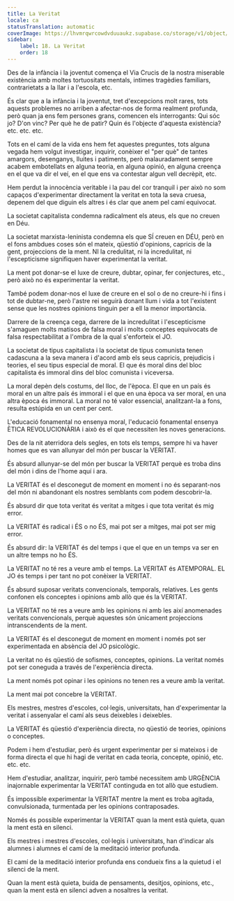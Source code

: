 ```yaml
---
title: La Veritat
locale: ca
statusTranslation: automatic
coverImage: https://lhvmrqwrcowdvduuaukz.supabase.co/storage/v1/object/public/strapi-uploads/small_cover-educacion-fundamental.webp-2d51a7828a2b1309555be27f7e2a61a0.webp
sidebar:
    label: 18. La Veritat
    order: 18
---
```

Des de la infància i la joventut comença el Via Crucis de la nostra miserable existència amb moltes tortuositats mentals, intimes tragèdies familiars, contrarietats a la llar i a l'escola, etc.

És clar que a la infància i la joventut, tret d'excepcions molt rares, tots aquests problemes no arriben a afectar-nos de forma realment profunda, però quan ja ens fem persones grans, comencen els interrogants: Qui sóc jo? D'on vinc? Per què he de patir? Quin és l'objecte d'aquesta existència? etc. etc. etc.

Tots en el camí de la vida ens hem fet aquestes preguntes, tots alguna vegada hem volgut investigar, inquirir, conèixer el "per què" de tantes amargors, desenganys, lluites i patiments, però malauradament sempre acabem embotellats en alguna teoria, en alguna opinió, en alguna creença en el que va dir el veí, en el que ens va contestar algun vell decrèpit, etc.

Hem perdut la innocència veritable i la pau del cor tranquil i per això no som capaços d'experimentar directament la veritat en tota la seva cruesa, depenem del que diguin els altres i és clar que anem pel camí equivocat.

La societat capitalista condemna radicalment els ateus, els que no creuen en Déu.

La societat marxista-leninista condemna els que SÍ creuen en DÉU, però en el fons ambdues coses són el mateix, qüestió d'opinions, capricis de la gent, projeccions de la ment. NI la credulitat, ni la incredulitat, ni l'escepticisme signifiquen haver experimentat la veritat.

La ment pot donar-se el luxe de creure, dubtar, opinar, fer conjectures, etc., però això no és experimentar la veritat.

També podem donar-nos el luxe de creure en el sol o de no creure-hi i fins i tot de dubtar-ne, però l'astre rei seguirà donant llum i vida a tot l'existent sense que les nostres opinions tinguin per a ell la menor importància.

Darrere de la creença cega, darrere de la incredulitat i l'escepticisme s'amaguen molts matisos de falsa moral i molts conceptes equivocats de falsa respectabilitat a l'ombra de la qual s'enforteix el JO.

La societat de tipus capitalista i la societat de tipus comunista tenen cadascuna a la seva manera i d'acord amb els seus capricis, prejudicis i teories, el seu tipus especial de moral. El que és moral dins del bloc capitalista és immoral dins del bloc comunista i viceversa.

La moral depèn dels costums, del lloc, de l'època. El que en un país és moral en un altre país és immoral i el que en una època va ser moral, en una altra època és immoral. La moral no té valor essencial, analitzant-la a fons, resulta estúpida en un cent per cent.

L'educació fonamental no ensenya moral, l'educació fonamental ensenya ÈTICA REVOLUCIONÀRIA i això és el que necessiten les noves generacions.

Des de la nit aterridora dels segles, en tots els temps, sempre hi va haver homes que es van allunyar del món per buscar la VERITAT.

És absurd allunyar-se del món per buscar la VERITAT perquè es troba dins del món i dins de l'home aquí i ara.

La VERITAT és el desconegut de moment en moment i no és separant-nos del món ni abandonant els nostres semblants com podem descobrir-la.

És absurd dir que tota veritat és veritat a mitges i que tota veritat és mig error.

La VERITAT és radical i ÉS o no ÉS, mai pot ser a mitges, mai pot ser mig error.

És absurd dir: la VERITAT és del temps i que el que en un temps va ser en un altre temps no ho ÉS.

La VERITAT no té res a veure amb el temps. La VERITAT és ATEMPORAL. EL JO és temps i per tant no pot conèixer la VERITAT.

És absurd suposar veritats convencionals, temporals, relatives. Les gents confonen els conceptes i opinions amb allò que és la VERITAT.

La VERITAT no té res a veure amb les opinions ni amb les així anomenades veritats convencionals, perquè aquestes són únicament projeccions intranscendents de la ment.

La VERITAT és el desconegut de moment en moment i només pot ser experimentada en absència del JO psicològic.

La veritat no és qüestió de sofismes, conceptes, opinions. La veritat només pot ser coneguda a través de l'experiència directa.

La ment només pot opinar i les opinions no tenen res a veure amb la veritat.

La ment mai pot concebre la VERITAT.

Els mestres, mestres d'escoles, col·legis, universitats, han d'experimentar la veritat i assenyalar el camí als seus deixebles i deixebles.

La VERITAT és qüestió d'experiència directa, no qüestió de teories, opinions o conceptes.

Podem i hem d'estudiar, però és urgent experimentar per si mateixos i de forma directa el que hi hagi de veritat en cada teoria, concepte, opinió, etc. etc. etc.

Hem d'estudiar, analitzar, inquirir, però també necessitem amb URGÈNCIA inajornable experimentar la VERITAT continguda en tot allò que estudiem.

És impossible experimentar la VERITAT mentre la ment es troba agitada, convulsionada, turmentada per les opinions contraposades.

Només és possible experimentar la VERITAT quan la ment està quieta, quan la ment està en silenci.

Els mestres i mestres d'escoles, col·legis i universitats, han d'indicar als alumnes i alumnes el camí de la meditació interior profunda.

El camí de la meditació interior profunda ens condueix fins a la quietud i el silenci de la ment.

Quan la ment està quieta, buida de pensaments, desitjos, opinions, etc., quan la ment està en silenci adven a nosaltres la veritat.

